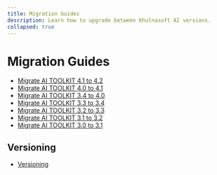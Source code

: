 ```yaml
---
title: Migration Guides
description: Learn how to upgrade between Khulnasoft AI versions.
collapsed: true
---
```


# Migration Guides

- [ Migrate AI TOOLKIT 4.1 to 4.2 ](/docs/migration-guides/migration-guide-4-2)
- [ Migrate AI TOOLKIT 4.0 to 4.1 ](/docs/migration-guides/migration-guide-4-1)
- [ Migrate AI TOOLKIT 3.4 to 4.0 ](/docs/migration-guides/migration-guide-4-0)
- [ Migrate AI TOOLKIT 3.3 to 3.4 ](/docs/migration-guides/migration-guide-3-4)
- [ Migrate AI TOOLKIT 3.2 to 3.3 ](/docs/migration-guides/migration-guide-3-3)
- [ Migrate AI TOOLKIT 3.1 to 3.2 ](/docs/migration-guides/migration-guide-3-2)
- [ Migrate AI TOOLKIT 3.0 to 3.1 ](/docs/migration-guides/migration-guide-3-1)

## Versioning

- [ Versioning ](/docs/migration-guides/versioning)
